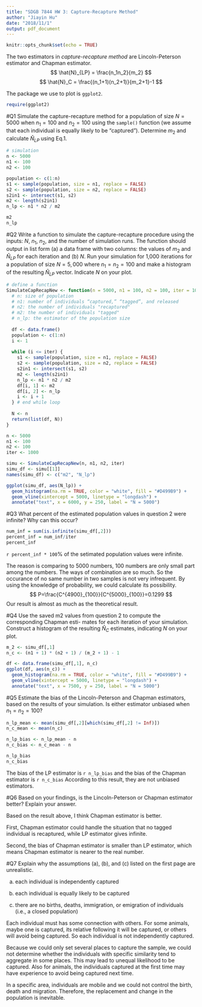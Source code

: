 ```yaml
---
title: "SDGB 7844 HW 3: Capture-Recapture Method"
author: "Jiayin Hu"
date: "2018/11/1"
output: pdf_document
---
```


```r
knitr::opts_chunk$set(echo = TRUE)
```

The two estimators in *capture-recapture method* are Lincoln-Peterson estimator and Chapman estimator.
$$
\hat{N}_{LP} = \frac{n_1n_2}{m_2}
$$
$$
\hat{N}_C = \frac{(n_1+1)(n_2+1)}{m_2+1}-1
$$

The package we use to plot is `ggplot2`.
```r
require(ggplot2)
```

#Q1
Simulate the capture-recapture method for a population of size $N=5000$ when $n_1=100$ and $n_2=100$ using the `sample()` function (we assume that each individual is equally likely to be “captured”). Determine $m_2$ and calculate $\hat{N}_{LP}$ using Eq.1.

```r
# simulation
n <- 5000
n1 <- 100
n2 <- 100

population <- c(1:n)
s1 <- sample(population, size = n1, replace = FALSE)
s2 <- sample(population, size = n2, replace = FALSE)
s2in1 <- intersect(s1, s2)
m2 <- length(s2in1)
n_lp <- n1 * n2 / m2

m2
n_lp
```


#Q2
Write a function to simulate the capture-recapture procedure using the inputs: $N$, $n_1$, $n_2$, and the number of simulation runs. The function should output in list form (a) a data frame with two columns: the values of $m_2$ and $\hat{N}_{LP}$ for each iteration and (b) $N$. Run your simulation for 1,000 iterations for a population of size $N =5,000$ where $n_1 = n_2 = 100$ and make a histogram of the resulting $\hat{N}_{LP}$ vector. Indicate $N$ on your plot.

```r
# define a function
SimulateCapRecapNew <- function(n = 5000, n1 = 100, n2 = 100, iter = 100){
  # n: size of population
  # n1: number of individuals “captured,” “tagged”, and released
  # n2: the number of individuals "recaptured"
  # m2: the number of individuals "tagged"
  # n_lp: the estimator of the population size
  
  df <- data.frame()
  population <- c(1:n)
  i <- 1
  
  while (i <= iter) {
    s1 <- sample(population, size = n1, replace = FALSE)
    s2 <- sample(population, size = n2, replace = FALSE)
    s2in1 <- intersect(s1, s2)
    m2 <- length(s2in1)
    n_lp <- n1 * n2 / m2
    df[i, 1] <- m2
    df[i, 2] <- n_lp
    i <- i + 1
  } # end while loop
  
  N <- n
  return(list(df, N))
}
```

```r
n <- 5000
n1 <- 100
n2 <- 100
iter <- 1000

simu <- SimulateCapRecapNew(n, n1, n2, iter)
simu_df <- simu[[1]]
names(simu_df) <- c("m2", "N_lp")

ggplot(simu_df, aes(N_lp)) +
  geom_histogram(na.rm = TRUE, color = "white", fill = "#D499B9") + 
  geom_vline(xintercept = 5000, linetype = "longdash") +
  annotate("text", x = 6000, y = 250, label = "N = 5000")

```


#Q3
What percent of the estimated population values in question 2 were infinite? Why can this occur?

```r
num_inf = sum(is.infinite(simu_df[,2]))
percent_inf = num_inf/iter
percent_inf
```

`r percent_inf * 100 `% of the setimated population values were infinite.

The reason is comparing to 5000 numbers, 100 numbers are only small part among the numbers. The ways of combination are so much. So the occurance of no same number in two samples is not very infrequent. By using the knowledge of probability, we could calculate its possibility.
$$
P=\frac{C^{4900}_{100}}{C^{5000}_{100}}=0.1299
$$
Our result is almost as much as the theoretical result.

#Q4
Use the saved m2 values from question 2 to compute the corresponding Chapman esti- mates for each iteration of your simulation. Construct a histogram of the resulting $\hat{N}_C$ estimates, indicating $N$ on your plot.

```r
m_2 <- simu_df[,1]
n_c <- (n1 + 1) * (n2 + 1) / (m_2 + 1) - 1

df <- data.frame(simu_df[,1], n_c)
ggplot(df, aes(n_c)) +
  geom_histogram(na.rm = TRUE, color = "white", fill = "#D499B9") + 
  geom_vline(xintercept = 5000, linetype = "longdash") +
  annotate("text", x = 7500, y = 250, label = "N = 5000")
```


#Q5
Estimate the bias of the Lincoln-Peterson and Chapman estimators, based on the results of your simulation. Is either estimator unbiased when $n_1 = n_2 = 100$?
```r
n_lp_mean <- mean(simu_df[,2][which(simu_df[,2] != Inf)])
n_c_mean <- mean(n_c)

n_lp_bias <- n_lp_mean - n
n_c_bias <- n_c_mean - n

n_lp_bias
n_c_bias
```
The bias of the LP estimator is `r n_lp_bias` and the bias of the Chapman estimator is `r n_c_bias` According to this result, they are not unbiased estimators.


#Q6
Based on your findings, is the Lincoln-Peterson or Chapman estimator better? Explain your answer.

Based on the result above, I think Chapman estimator is better.

First, Chapman estimator could handle the situation that no tagged individual is recaptured, while LP estimator gives infinite.

Second, the bias of Chapman estimator is smaller than LP estimator, which means Chapman estimator is nearer to the real number.


#Q7
Explain why the assumptions (a), (b), and (c) listed on the first page are unrealistic.

(a) each individual is independently captured

(b) each individual is equally likely to be captured

(c) there are no births, deaths, immigration, or emigration of individuals (i.e., a closed population)

Each individual must has some connection with others. For some animals, maybe one is captured, its relative following it will be captured, or others will avoid being captured. So each individual is not independently captured.

Because we could only set several places to capture the sample, we could not determine whether the individuals with specific similarity tend to aggregate in some places. This may lead to unequal likelihood to be captured. Also for animals, the individuals captured at the first time may have experience to avoid being captured next time.

In a specific area, individuals are mobile and we could not control the birth, death and migration. Therefore, the replacement and change in the population is inevitable.







